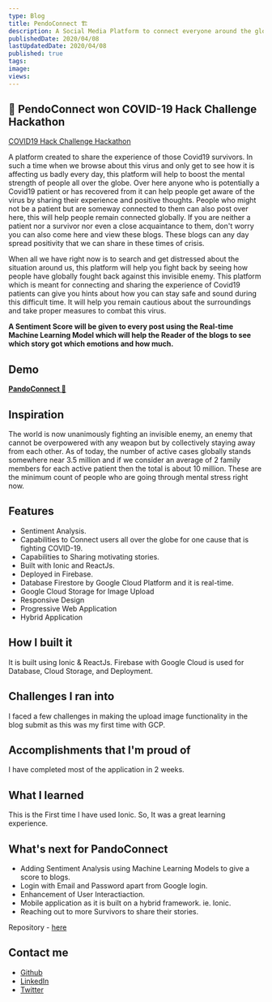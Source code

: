 ```yaml
---
type: Blog
title: PendoConnect 🏗️
description: A Social Media Platform to connect everyone around the globe 🌍 to spread awareness, motivation and support for Covid-19 😷 Patients and their families. ⚡ Hackathon Winner in DEVPOST ⚡
publishedDate: 2020/04/08
lastUpdatedDate: 2020/04/08
published: true
tags:
image:
views:
---
```


## 🎉 PendoConnect won COVID-19 Hack Challenge Hackathon

[COVID19 Hack Challenge Hackathon](https://devpost.com/software/pandoconnect)

A platform created to share the experience of those Covid19 survivors. In such a time when we browse about this virus and only get to see how it is affecting us badly every day, this platform will help to boost the mental strength of people all over the globe. Over here anyone who is potentially a Covid19 patient or has recovered from it can help people get aware of the virus by sharing their experience and positive thoughts. People who might not be a patient but are someway connected to them can also post over here, this will help people remain connected globally. If you are neither a patient nor a survivor nor even a close acquaintance to them, don't worry you can also come here and view these blogs. These blogs can any day spread positivity that we can share in these times of crisis.

When all we have right now is to search and get distressed about the situation around us, this platform will help you fight back by seeing how people have globally fought back against this invisible enemy. This platform which is meant for connecting and sharing the experience of Covid19 patients can give you hints about how you can stay safe and sound during this difficult time. It will help you remain cautious about the surroundings and take proper measures to combat this virus.

**A Sentiment Score will be given to every post using the Real-time Machine Learning Model which will help the Reader of the blogs to see which story got which emotions and how much.**

## Demo

**[PandoConnect 🤝](https://pandoconnect-c9991.web.app/)**

<YouTubeEmbed slugHash="k_wDVkmHbDw" portraitMode />

## Inspiration

The world is now unanimously fighting an invisible enemy, an enemy that cannot be overpowered with any weapon but by collectively staying away from each other. As of today, the number of active cases globally stands somewhere near 3.5 million and if we consider an average of 2 family members for each active patient then the total is about 10 million. These are the minimum count of people who are going through mental stress right now.

## Features

- Sentiment Analysis.
- Capabilities to Connect users all over the globe for one cause that is fighting COVID-19.
- Capabilities to Sharing motivating stories.
- Built with Ionic and ReactJs.
- Deployed in Firebase.
- Database Firestore by Google Cloud Platform and it is real-time.
- Google Cloud Storage for Image Upload
- Responsive Design
- Progressive Web Application
- Hybrid Application

## How I built it

It is built using Ionic & ReactJs. Firebase with Google Cloud is used for Database, Cloud Storage, and Deployment.

## Challenges I ran into

I faced a few challenges in making the upload image functionality in the blog submit as this was my first time with GCP.

## Accomplishments that I'm proud of

I have completed most of the application in 2 weeks.

## What I learned

This is the First time I have used Ionic. So, It was a great learning experience.

## What's next for PandoConnect

- Adding Sentiment Analysis using Machine Learning Models to give a score to blogs.
- Login with Email and Password apart from Google login.
- Enhancement of User Interactiaction.
- Mobile application as it is built on a hybrid framework. ie. Ionic.
- Reaching out to more Survivors to share their stories.

Repository - [here](https://github.com/Souravdey777/PandoConnect)

## Contact me

- [Github](https://github.com/Souravdey777/)
- [LinkedIn](https://www.linkedin.com/in/souravdey777)
- [Twitter](https://twitter.com/Souravdey777)
